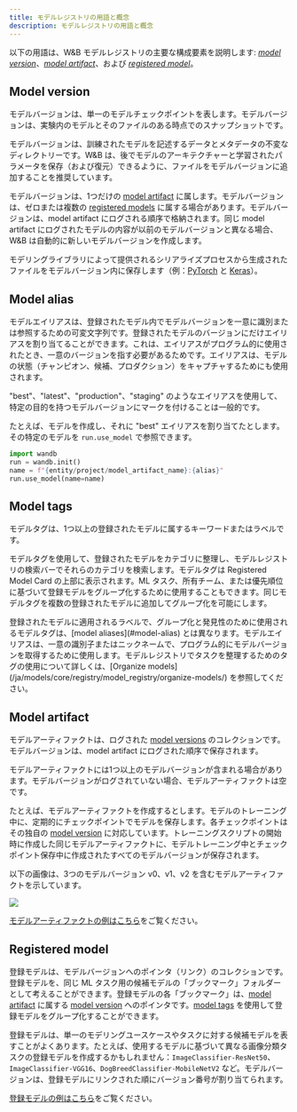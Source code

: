 ```yaml
---
title: モデルレジストリの用語と概念
description: モデルレジストリの用語と概念
---
```


以下の用語は、W&B モデルレジストリの主要な構成要素を説明します: [*model version*](#model-version)、[*model artifact*](#model-artifact)、および [*registered model*](#registered-model)。

## Model version
モデルバージョンは、単一のモデルチェックポイントを表します。モデルバージョンは、実験内のモデルとそのファイルのある時点でのスナップショットです。

モデルバージョンは、訓練されたモデルを記述するデータとメタデータの不変なディレクトリーです。W&B は、後でモデルのアーキテクチャーと学習されたパラメータを保存（および復元）できるように、ファイルをモデルバージョンに追加することを推奨しています。

モデルバージョンは、1つだけの [model artifact](#model-artifact) に属します。モデルバージョンは、ゼロまたは複数の [registered models](#registered-model) に属する場合があります。モデルバージョンは、model artifact にログされる順序で格納されます。同じ model artifact にログされたモデルの内容が以前のモデルバージョンと異なる場合、W&B は自動的に新しいモデルバージョンを作成します。

モデリングライブラリによって提供されるシリアライズプロセスから生成されたファイルをモデルバージョン内に保存します（例：[PyTorch](https://pytorch.org/tutorials/beginner/saving_loading_models.html) と [Keras](https://www.tensorflow.org/guide/keras/save_and_serialize)）。

## Model alias

モデルエイリアスは、登録されたモデル内でモデルバージョンを一意に識別または参照するための可変文字列です。登録されたモデルのバージョンにだけエイリアスを割り当てることができます。これは、エイリアスがプログラム的に使用されたとき、一意のバージョンを指す必要があるためです。エイリアスは、モデルの状態（チャンピオン、候補、プロダクション）をキャプチャするためにも使用されます。

"best"、"latest"、"production"、"staging" のようなエイリアスを使用して、特定の目的を持つモデルバージョンにマークを付けることは一般的です。

たとえば、モデルを作成し、それに "best" エイリアスを割り当てたとします。その特定のモデルを `run.use_model` で参照できます。

```python
import wandb
run = wandb.init()
name = f"{entity/project/model_artifact_name}:{alias}"
run.use_model(name=name)
```

## Model tags
モデルタグは、1つ以上の登録されたモデルに属するキーワードまたはラベルです。

モデルタグを使用して、登録されたモデルをカテゴリに整理し、モデルレジストリの検索バーでそれらのカテゴリを検索します。モデルタグは Registered Model Card の上部に表示されます。ML タスク、所有チーム、または優先順位に基づいて登録モデルをグループ化するために使用することもできます。同じモデルタグを複数の登録されたモデルに追加してグループ化を可能にします。

<Note>
登録されたモデルに適用されるラベルで、グループ化と発見性のために使用されるモデルタグは、[model aliases](#model-alias) とは異なります。モデルエイリアスは、一意の識別子またはニックネームで、プログラム的にモデルバージョンを取得するために使用します。モデルレジストリでタスクを整理するためのタグの使用について詳しくは、[Organize models](/ja/models/core/registry/model_registry/organize-models/) を参照してください。
</Note>

## Model artifact
モデルアーティファクトは、ログされた [model versions](#model-version) のコレクションです。モデルバージョンは、model artifact にログされた順序で保存されます。

モデルアーティファクトには1つ以上のモデルバージョンが含まれる場合があります。モデルバージョンがログされていない場合、モデルアーティファクトは空です。

たとえば、モデルアーティファクトを作成するとします。モデルのトレーニング中に、定期的にチェックポイントでモデルを保存します。各チェックポイントはその独自の [model version](#model-version) に対応しています。トレーニングスクリプトの開始時に作成した同じモデルアーティファクトに、モデルトレーニング中とチェックポイント保存中に作成されたすべてのモデルバージョンが保存されます。

以下の画像は、3つのモデルバージョン v0、v1、v2 を含むモデルアーティファクトを示しています。

<Frame>
    <img src="/images/models/mr1c.png"  />
</Frame>

[モデルアーティファクトの例はこちら](https://wandb.ai/timssweeney/model_management_docs_official_v0/artifacts/model/mnist-zws7gt0n)をご覧ください。

## Registered model
登録モデルは、モデルバージョンへのポインタ（リンク）のコレクションです。登録モデルを、同じ ML タスク用の候補モデルの「ブックマーク」フォルダーとして考えることができます。登録モデルの各「ブックマーク」は、[model artifact](#model-artifact) に属する [model version](#model-version) へのポインタです。[model tags](#model-tags) を使用して登録モデルをグループ化することができます。

登録モデルは、単一のモデリングユースケースやタスクに対する候補モデルを表すことがよくあります。たとえば、使用するモデルに基づいて異なる画像分類タスクの登録モデルを作成するかもしれません：`ImageClassifier-ResNet50`、`ImageClassifier-VGG16`、`DogBreedClassifier-MobileNetV2` など。モデルバージョンは、登録モデルにリンクされた順にバージョン番号が割り当てられます。

[登録モデルの例はこちら](https://wandb.ai/reviewco/registry/model?selectionPath=reviewco%2Fmodel-registry%2FFinetuned-Review-Autocompletion&view=versions)をご覧ください。